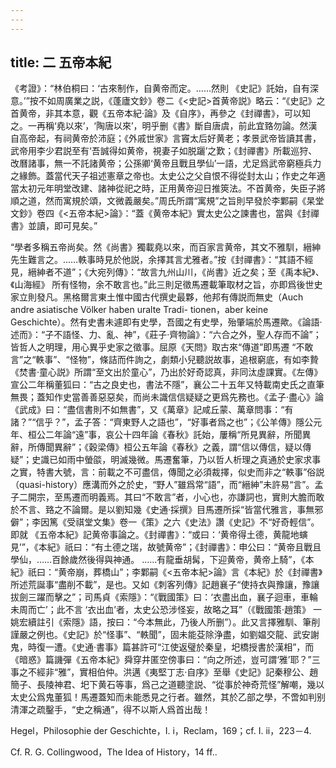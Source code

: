 ```yaml
---
---
---
```

title: 二 五帝本紀
---




《考證》：“林伯桐曰：‘古來制作，自黄帝而定。……然則 《史記》託始，自有深意。’”按不如周廣業之説，《蓬廬文鈔》卷二《<史記>首黄帝説》略云：“《史記》之首黄帝，非其本意，觀《五帝本紀·論》及《自序》，再參之《封禪書》，可以知之。一再稱‘堯以來’，‘陶唐以來’，明乎删《書》斷自唐虞，前此宜臵勿論。然漢自高帝起，有祠黄帝於沛庭；《外戚世家》言竇太后好黄老；孝景武帝皆讀其書，武帝用李少君説至有‘吾誠得如黄帝，視妻子如脱躧’之歎；《封禪書》所載巡狩、改曆諸事，無一不託諸黄帝；公孫卿‘黄帝且戰且學仙’一語，尤足爲武帝窮極兵力之緣飾。蓋當代天子祖述憲章之帝也。太史公之父自恨不得從封太山；作史之年適當太初元年明堂改建、諸神從祀之時，正用黄帝迎日推筴法。不首黄帝，失臣子將順之道，然而寓規於頌，文微義嚴矣。”周氏所謂“寓規”之旨則早發於李鄴嗣《杲堂文鈔》卷四《<五帝本紀>論》：“蓋《黄帝本紀》實太史公之諫書也，當與《封禪書》並讀，即可見矣。”

“學者多稱五帝尚矣。然《尚書》獨載堯以來，而百家言黄帝，其文不雅馴，縉紳先生難言之。……軼事時見於他説，余擇其言尤雅者。”按《封禪書》：“其語不經見，縉紳者不道”；《大宛列傳》：“故言九州山川，《尚書》近之矣；至《禹本紀》、《山海經》 所有怪物，余不敢言也。”此三則足徵馬遷載筆取材之旨，亦即爲後世史家立則發凡。黑格爾言東土惟中國古代撰史最夥，他邦有傳説而無史（Auch andre asiatische Völker haben uralte Tradi- tionen，aber keine Geschichte）。然有史書未遽即有史學，吾國之有史學，殆肇端於馬遷歟。《論語·述而》：“子不語怪、力、亂、神”，《莊子·齊物論》：“六合之外，聖人存而不論”；皆哲人之明理，用心異乎史家之徵事。屈原《天問》取古來“傳道”即馬遷 “不敢言”之“軼事”、“怪物”，條詰而件詢之，劇類小兒聽説故事，追根窮底，有如李贄《焚書·童心説》所謂“至文出於童心”，乃出於好奇認真，非同汰虛課實。《左傳》宣公二年稱董狐曰：“古之良史也，書法不隱”，襄公二十五年又特載南史氏之直筆無畏；蓋知作史當善善惡惡矣，而尚未識信信疑疑之更爲先務也。《孟子·盡心》論《武成》曰：“盡信書則不如無書”，又《萬章》記咸丘蒙、萬章問事：“有諸？”“信乎？”，孟子答：“齊東野人之語也”，“好事者爲之也”；《公羊傳》隱公元年、桓公二年論“遠”事，哀公十四年論《春秋》託始，屢稱“所見異辭，所聞異辭，所傳聞異辭”；《穀梁傳》桓公五年論《春秋》之義，謂“信以傳信，疑以傳疑”；史識已如雨中螢燄，明滅幾微。馬遷奮筆，乃以哲人析理之真通於史家求事之實，特書大號，言：前載之不可盡信，傳聞之必須裁擇，似史而非之“軼事”俗説（quasi-history）應溝而外之於史，“野人”雖爲常“語”，而“縉紳”未許易“言”。孟子二開宗，至馬遷而明義焉。其曰“不敢言”者，小心也，亦謙詞也，實則大膽而敢於不言、臵之不論爾。是以劉知幾《史通·採撰》目馬遷所採“皆當代雅言，事無邪僻”；李因篤《受祺堂文集》卷一《策》之六《史法》讚《史記》不“好奇輕信”。即就 《五帝本紀》記黄帝事論之。《封禪書》：“或曰：‘黄帝得土德，黄龍地螾見’”，《本紀》祇曰：“有土德之瑞，故號黄帝”；《封禪書》：申公曰：“黄帝且戰且學仙，……百餘歲然後得與神通。 ……有龍垂胡髯，下迎黄帝，黄帝上騎”，《本紀》祇曰：“黄帝崩，葬橋山”；李鄴嗣《<五帝本紀>論》言《本紀》於《封禪書》所述荒誕事“盡削不載”，是也。又如《刺客列傳》記趙襄子“使持衣與豫讓，豫讓拔劍三躍而擊之”；司馬貞《索隱》：“《戰國策》曰：‘衣盡出血，襄子迴車，車輪未周而亡’；此不言 ‘衣出血’者，太史公恐涉怪妄，故略之耳”（《戰國策·趙策》 一姚宏續註引《索隱》語，按曰：“今本無此，乃後人所删”）。此又言擇雅馴、筆削謹嚴之例也。《史記》於“怪事”、“軼聞”，固未能芟除浄盡，如劉媪交龍、武安謝鬼，時復一遭。《史通·書事》篇甚許可“江使返璧於秦皇，圯橋授書於漢相”，而《暗惑》篇譏彈《五帝本紀》舜穿井匿空傍事曰：“向之所述，豈可謂‘雅’耶？”三事之不經非“雅”，實相伯仲。洪邁《夷堅丁志·自序》至舉《史記》記秦穆公、趙簡子、長陵神君、圯下黄石等事，爲己之道聽塗説、“從事於神奇荒怪”解嘲，幾以太史公爲鬼董狐！馬遷蓋知而未能悉見之行者。雖然，其於乙部之學，不啻如判别清渾之疏鑿手，“史之稱通”，得不以斯人爲首出哉！

Hegel，Philosophie der Geschichte，I. i，Reclam，169；cf. I. ii，223－4.

Cf. R. G. Collingwood，The Idea of History，14 ff..